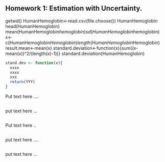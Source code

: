 ##  Homework 1: Estimation with Uncertainty.
getwd()
HumanHemoglobin<-read.csv(file.choose())
HumanHemoglobin
head(HumanHemoglobin)
mean(HumanHemoglobin$hemoglobin)
sd(HumanHemoglobin$hemoglobin)
x<-c(HumanHemoglobin$Hemoglobin)
length(HumanHemoglobin$Hemoglobin)
result.mean<-mean(x)
standard.deviation<-function(x){sum((x-mean(x))^2/(length(x)-1))}
standard.deviation(HumanHemoglobin)

```r
stand.dev <- function(x){
  xxxx
  xxxx
  xxx
  return(YYY)
}
```
Put text here .... 

```r



```

put text here ... 


```r



```

Put text here ..  

```r




```

put text here .... 

```r



```

put text here ... 
